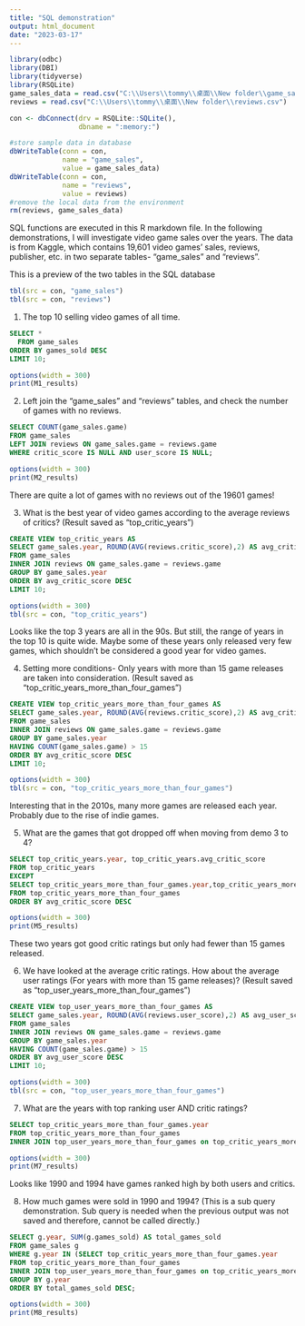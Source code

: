 ```yaml
---
title: "SQL demonstration"
output: html_document
date: "2023-03-17"
---
```


```r
library(odbc)
library(DBI)
library(tidyverse)
library(RSQLite)
game_sales_data = read.csv("C:\\Users\\tommy\\桌面\\New folder\\game_sales_data.csv")
reviews = read.csv("C:\\Users\\tommy\\桌面\\New folder\\reviews.csv")

con <- dbConnect(drv = RSQLite::SQLite(),
                 dbname = ":memory:")

#store sample data in database
dbWriteTable(conn = con, 
             name = "game_sales",
             value = game_sales_data)
dbWriteTable(conn = con, 
             name = "reviews",
             value = reviews)
#remove the local data from the environment
rm(reviews, game_sales_data)
```

SQL functions are executed in this R markdown file. In the following demonstrations, I will investigate video game sales over the years. The data is from Kaggle, which contains 19,601 video games' sales, reviews, publisher, etc. in two separate tables- "game_sales" and "reviews".

This is a preview of the two tables in the SQL database

```R
tbl(src = con, "game_sales")
tbl(src = con, "reviews")
```

1. The top 10 selling video games of all time.

```sql
SELECT *
  FROM game_sales
ORDER BY games_sold DESC
LIMIT 10;
```
```R
options(width = 300)
print(M1_results)
```

2. Left join the "game_sales" and "reviews" tables, and check the number of games with no reviews.
```sql
SELECT COUNT(game_sales.game)
FROM game_sales
LEFT JOIN reviews ON game_sales.game = reviews.game
WHERE critic_score IS NULL AND user_score IS NULL;
```
```R
options(width = 300)
print(M2_results)
```
There are quite a lot of games with no reviews out of the 19601 games!

3. What is the best year of video games according to the average reviews of critics? (Result saved as "top_critic_years") 
```sql
CREATE VIEW top_critic_years AS 
SELECT game_sales.year, ROUND(AVG(reviews.critic_score),2) AS avg_critic_score
FROM game_sales
INNER JOIN reviews ON game_sales.game = reviews.game
GROUP BY game_sales.year
ORDER BY avg_critic_score DESC
LIMIT 10;
```
```R
options(width = 300)
tbl(src = con, "top_critic_years")
```
Looks like the top 3 years are all in the 90s. But still, the range of years in the top 10 is quite wide. Maybe some of these years only released very few games, which shouldn't be considered a good year for video games.

4. Setting more conditions- Only years with more than 15 game releases are taken into consideration. (Result saved as "top_critic_years_more_than_four_games") 
```sql
CREATE VIEW top_critic_years_more_than_four_games AS 
SELECT game_sales.year, ROUND(AVG(reviews.critic_score),2) AS avg_critic_score, COUNT(game_sales.game) AS num_games
FROM game_sales
INNER JOIN reviews ON game_sales.game = reviews.game
GROUP BY game_sales.year
HAVING COUNT(game_sales.game) > 15
ORDER BY avg_critic_score DESC
LIMIT 10;
```
```R
options(width = 300)
tbl(src = con, "top_critic_years_more_than_four_games")
```
Interesting that in the 2010s, many more games are released each year. Probably due to the rise of indie games.

5. What are the games that got dropped off when moving from demo 3 to 4?
```sql
SELECT top_critic_years.year, top_critic_years.avg_critic_score
FROM top_critic_years
EXCEPT
SELECT top_critic_years_more_than_four_games.year,top_critic_years_more_than_four_games.avg_critic_score
FROM top_critic_years_more_than_four_games
ORDER BY avg_critic_score DESC
```
```R
options(width = 300)
print(M5_results)
```
These two years got good critic ratings but only had fewer than 15 games released.

6. We have looked at the average critic ratings. How about the average user ratings (For years with more than 15 game releases)? (Result saved as "top_user_years_more_than_four_games") 
```sql
CREATE VIEW top_user_years_more_than_four_games AS 
SELECT game_sales.year, ROUND(AVG(reviews.user_score),2) AS avg_user_score, COUNT(game_sales.game) AS num_games
FROM game_sales
INNER JOIN reviews ON game_sales.game = reviews.game
GROUP BY game_sales.year
HAVING COUNT(game_sales.game) > 15
ORDER BY avg_user_score DESC
LIMIT 10;
```
```R
options(width = 300)
tbl(src = con, "top_user_years_more_than_four_games")
```

7. What are the years with top ranking user AND critic ratings?
```sql
SELECT top_critic_years_more_than_four_games.year
FROM top_critic_years_more_than_four_games
INNER JOIN top_user_years_more_than_four_games on top_critic_years_more_than_four_games.year = top_user_years_more_than_four_games.year; 
```
```R
options(width = 300)
print(M7_results)
```
Looks like 1990 and 1994 have games ranked high by both users and critics.

8. How much games were sold in 1990 and 1994? (This is a sub query demonstration. Sub query is needed when the previous output was not saved and therefore, cannot be called directly.)
```sql
SELECT g.year, SUM(g.games_sold) AS total_games_sold
FROM game_sales g
WHERE g.year IN (SELECT top_critic_years_more_than_four_games.year
FROM top_critic_years_more_than_four_games
INNER JOIN top_user_years_more_than_four_games on top_critic_years_more_than_four_games.year = top_user_years_more_than_four_games.year)
GROUP BY g.year
ORDER BY total_games_sold DESC;
```
```R
options(width = 300)
print(M8_results)
```



